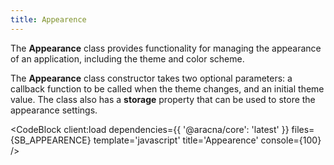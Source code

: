 ```yaml
---
title: Appearence
---
```



The **Appearance** class provides functionality for managing the appearance of an application, including the theme and color scheme.

The **Appearance** class constructor takes two optional parameters: a callback function to be called when the theme changes, and an initial theme value. The class also has a **storage** property that can be used to store the appearance settings.

<CodeBlock client:load dependencies={{ '@aracna/core': 'latest' }} files={SB_APPEARENCE} template='javascript' title='Appearence' console={100} />
